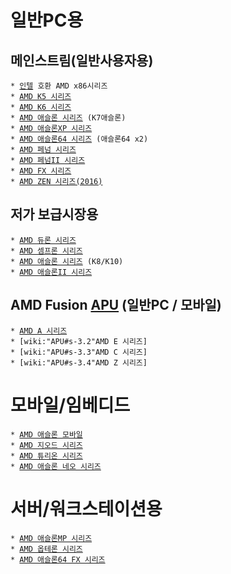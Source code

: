 = 일반PC용 =
== 메인스트림(일반사용자용) ==
 * [[인텔]] 호환 AMD x86시리즈
 * [[AMD K5 시리즈]]
 * [[AMD K6 시리즈]]
 * [[AMD 애슬론 시리즈]] (K7애슬론)
 * [[AMD 애슬론XP 시리즈]]
 * [[AMD 애슬론64 시리즈]] (애슬론64 x2)
 * [[AMD 페넘 시리즈]]
 * [[AMD 페넘II 시리즈]]
 * [[AMD FX 시리즈]]
 * [[AMD ZEN 시리즈(2016)]]
== 저가 보급시장용 ==
 * [[AMD 듀론 시리즈]]
 * [[AMD 셈프론 시리즈]]
 * [[AMD 애슬론 시리즈]] (K8/K10)
 * [[AMD 애슬론II 시리즈]]

== AMD Fusion [[APU]] (일반PC / 모바일) ==
 * [[AMD A 시리즈]]
 * [wiki:"APU#s-3.2"AMD E 시리즈]
 * [wiki:"APU#s-3.3"AMD C 시리즈]
 * [wiki:"APU#s-3.4"AMD Z 시리즈]

= 모바일/임베디드 =
 * [[AMD 애슬론 모바일]]
 * [[AMD 지오드 시리즈]]
 * [[AMD 튜리온 시리즈]]
 * [[AMD 애슬론 네오 시리즈]]

= 서버/워크스테이션용 =
 * [[AMD 애슬론MP 시리즈]]
 * [[AMD 옵테론 시리즈]]
 * [[AMD 애슬론64 FX 시리즈]]
